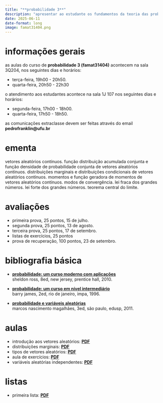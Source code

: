 ```yaml
---
title: "**probabilidade 3**"
description: "apresentar ao estudante os fundamentos da teoria das probabilidades e suas aplicações no estudo de vetores aleatórios e teoremas limite"
date: 2025-06-11
date-format: long
image: famat31404.png
---
```


# informações gerais

as aulas do curso de **probabilidade 3 (famat31404)** acontecem na sala 3Q204, nos seguintes dias e horários:

-   terça-feira, 19h00 - 20h50.
-   quarta-feira, 20h50 - 22h30

o atendimento aos estudantes acontece na sala 1J 107 nos seguintes dias e horários:

-   segunda-feira, 17h00 - 18h00.
-   quarta-feira, 17h50 - 18h50.


as comunicações extraclasse devem ser feitas através do email **pedrofranklin@ufu.br**

# ementa

vetores aleatórios contínuos. função distribuição acumulada conjunta e função densidade de probabilidade conjunta de vetores aleatórios contínuos. distribuições marginais e distribuições condicionais de vetores aleatórios contínuos. momentos e função geradora de momentos de vetores aleatórios contínuos. modos de convergência. lei fraca dos grandes números. lei forte dos grandes números. teorema central do limite.

# avaliações

-   primeira prova, 25 pontos, 15 de julho.
-   segunda prova, 25 pontos, 13 de agosto.
-   terceira prova, 25 pontos, 17 de setembro.
-   listas de exercícios, 25 pontos
-   prova de recuperação, 100 pontos, 23 de setembro.

# bibliografia básica

-   [**probabilidade: um curso moderno com aplicações**](https://acervo.bibliotecas.ufu.br/index.php?codigo_sophia=107489 
)<br /> sheldon ross, 8ed, new jersey, prentice hall, 2010.

-   [**probabilidade: um curso em nível intermediário**](https://acervo.bibliotecas.ufu.br/index.php?codigo_sophia=68025 
)<br /> barry james, 2ed, rio de janeiro, impa, 1996.

-   [**probabilidade e variáveis aleatórias**](https://acervo.bibliotecas.ufu.br/index.php?codigo_sophia=68025 
)<br /> marcos nascimento magalhães, 3ed, são paulo, edusp, 2011.

# aulas

-   introdução aos vetores aleatórios: [**PDF**](https://ufubr-my.sharepoint.com/:b:/g/personal/pedrofranklin_ufu_br/EcYWSuJxHKxBh0sidYuMnREBrfzbVk4NSvbbMYEIyYpnZg?e=O2Mqpc)
-   distribuições marginais: [**PDF**](https://ufubr-my.sharepoint.com/:b:/g/personal/pedrofranklin_ufu_br/EY6ZK2JdWspJtuEMH3bZiuMB0ZlfNyqTu8kV8RNixQ-ZrQ?e=hCDcCd)
-   tipos de vetores aleatórios: [**PDF**](https://ufubr-my.sharepoint.com/:b:/g/personal/pedrofranklin_ufu_br/EaRboQTH15NPks1mKVT8hK0BsK3fZNZFf0T3iGlo-MOf5g?e=rp46oX)
-   aula de exercícios: [**PDF**](https://ufubr-my.sharepoint.com/:b:/g/personal/pedrofranklin_ufu_br/Eeho9wsRLLJEpiuxvX4hrPAB0XxDKtHBS7psA8puaWSneQ?e=oM8a2l)
-   variáveis aleatórias independentes: [**PDF**](https://ufubr-my.sharepoint.com/:b:/g/personal/pedrofranklin_ufu_br/EVymisyLvTNDp8wIgYTXC4IBD8crnRUZgpmE-r7Up-dkjQ?e=Tibph7)

# listas

- primeira lista: [**PDF**](https://ufubr-my.sharepoint.com/:b:/g/personal/pedrofranklin_ufu_br/EWbgMIm2Y0VPq_LFZGPSYFYBputHZC8WWTo_OjCN8gOIdg?e=i9bWle)